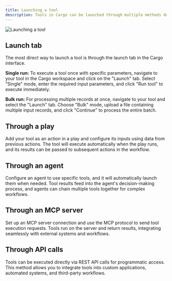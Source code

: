 ```yaml
---
title: Launching a tool
description: Tools in Cargo can be launched through multiple methods depending on your use case
---
```


![Launching a tool](/images/launching-a-tool-1.png)

## Launch tab

The most direct way to launch a tool is through the launch tab in the Cargo interface.

**Single run:** To execute a tool once with specific parameters, navigate to your tool in the Cargo workspace and click on the "Launch" tab. Select "Single" mode, enter the required input parameters, and click "Run tool" to execute immediately.

**Bulk run:** For processing multiple records at once, navigate to your tool and select the "Launch" tab. Choose "Bulk" mode, upload a file containing multiple input records, and click "Continue" to process the entire batch.

## Through a play

Add your tool as an action in a play and configure its inputs using data from previous actions. The tool will execute automatically when the play runs, and its results can be passed to subsequent actions in the workflow.

## Through an agent

Configure an agent to use specific tools, and it will automatically launch them when needed. Tool results feed into the agent's decision-making process, and agents can chain multiple tools together for complex workflows.

## Through an MCP server

Set up an MCP server connection and use the MCP protocol to send tool execution requests. Tools run on the server and return results, integrating seamlessly with external systems and workflows.

## Through API calls

Tools can be executed directly via REST API calls for programmatic access. This method allows you to integrate tools into custom applications, automated systems, and third-party workflows.

